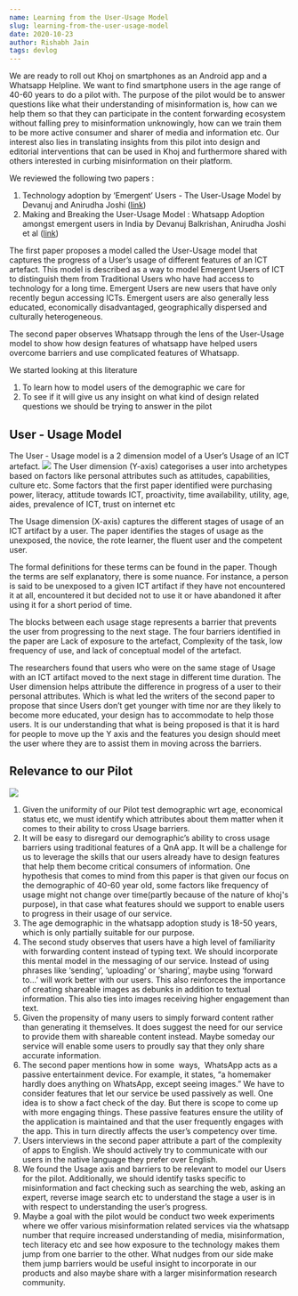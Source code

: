 ```yaml
---
name: Learning from the User-Usage Model
slug: learning-from-the-user-usage-model
date: 2020-10-23
author: Rishabh Jain
tags: devlog
---
```


We are ready to roll out Khoj on smartphones as an Android app and a Whatsapp Helpline. We want to find smartphone users in the age range of 40-60 years to do a pilot with. The purpose of the pilot would be to answer questions like what their understanding of misinformation is, how can we help them so that they can participate in the content forwarding ecosystem without falling prey to misinformation unknowingly, how can we train them to be more active consumer and sharer of media and information etc. Our interest also lies in translating insights from this pilot into design and editorial interventions that can be used in Khoj and furthermore shared with others interested in curbing misinformation on their platform.

We reviewed the following two papers :

1. Technology adoption by ‘Emergent’ Users - The User-Usage Model by Devanuj and Anirudha Joshi ([link]( https://dl.acm.org/doi/abs/10.1145/2525194.2525209))
2. Making and Breaking the User-Usage Model : Whatsapp Adoption amongst emergent users in India by Devanuj Balkrishan, Anirudha Joshi et al ([link](https://dl.acm.org/doi/abs/10.1145/3014362.3014367))

The first paper proposes a model called the User-Usage model that captures the progress of a User’s usage of different features of an ICT artefact. This model is described as a way to model Emergent Users of ICT to distinguish them from Traditional Users who have had access to technology for a long time. Emergent Users are new users that have only recently begun accessing ICTs. Emergent users are also generally less educated, economically disadvantaged, geographically dispersed and culturally heterogeneous.

The second paper observes Whatsapp through the lens of the User-Usage model to show how design features of whatsapp have helped users overcome barriers and use complicated features of Whatsapp.

We started looking at this literature

1. To learn how to model users of the demographic we care for
2. To see if it will give us any insight on what kind of design related questions we should be trying to answer in the pilot

## User - Usage Model

The User - Usage model is a 2 dimension model of a User’s Usage of an ICT artefact.
![](../images/Screen-Shot-2020-10-23-at-3.12.37-PM.png)
The User dimension (Y-axis) categorises a user into archetypes based on factors like personal attributes such as attitudes, capabilities, culture etc. Some factors that the first paper identified were purchasing power, literacy, attitude towards ICT, proactivity, time availability, utility, age, aides, prevalence of ICT, trust on internet etc

The Usage dimension (X-axis) captures the different stages of usage of an ICT artifact by a user. The paper identifies the stages of usage as the unexposed, the novice, the rote learner, the fluent user and the competent user.

The formal definitions for these terms can be found in the paper. Though the terms are self explanatory, there is some nuance. For instance, a person is said to be unexposed to a given ICT artifact if they have not encountered it at all, encountered it but decided not to use it or have abandoned it after using it for a short period of time.

The blocks between each usage stage represents a barrier that prevents the user from progressing to the next stage. The four barriers identified in the paper are Lack of exposure to the artefact, Complexity of the task, low frequency of use, and lack of conceptual model of the artefact.

The researchers found that users who were on the same stage of Usage with an ICT artifact moved to the next stage in different time duration. The User dimension helps attribute the difference in progress of a user to their personal attributes. Which is what led the writers of the second paper to propose that since Users don’t get younger with time nor are they likely to become more educated, your design has to accommodate to help those users. It is our understanding that what is being proposed is that it is hard for people to move up the Y axis and the features you design should meet the user where they are to assist them in moving across the barriers.

## Relevance to our Pilot
![](../images/user-usage-diagram.png)
1. Given the uniformity of our Pilot test demographic wrt age, economical status etc, we must identify which attributes about them matter when it comes to their ability to cross Usage barriers.
2. It will be easy to disregard our demographic’s ability to cross usage barriers using traditional features of a QnA app. It will be a challenge for us to leverage the skills that our users already have to design features that help them become critical consumers of information. One hypothesis that comes to mind from this paper is that given our focus on the demographic of 40-60 year old, some factors like frequency of usage might not change over time(partly because of the nature of khoj's purpose), in that case what features should we support to enable users to progress in their usage of our service.
3. The age demographic in the whatsapp adoption study is 18-50 years, which is only partially suitable for our purpose.
4. The second study observes that users have a high level of familiarity with forwarding content instead of typing text. We should incorporate this mental model in the messaging of our service. Instead of using phrases like ‘sending’, ‘uploading’ or ‘sharing’, maybe using ‘forward to...’ will work better with our users. This also reinforces the importance of creating shareable images as debunks in addition to textual information. This also ties into images receiving higher engagement than text.
5. Given the propensity of many users to simply forward content rather than generating it themselves. It does suggest the need for our service to provide them with shareable content instead. Maybe someday our service will enable some users to proudly say that they only share accurate information.
6. The second paper mentions how in some  ways,  WhatsApp acts as a passive entertainment device. For example, it states, “a homemaker hardly does anything on WhatsApp, except seeing images.” We have to consider features that let our service be used passively as well. One idea is to show a fact check of the day. But there is scope to come up with more engaging things. These passive features ensure the utility of the application is maintained and that the user frequently engages with the app. This in turn directly affects the user’s competency over time.
7. Users interviews in the second paper attribute a part of the complexity of apps to English. We should actively try to communicate with our users in the native language they prefer over English.
8. We found the Usage axis and barriers to be relevant to model our Users for the pilot. Additionally, we should identify tasks specific to misinformation and fact checking such as searching the web, asking an expert, reverse image search etc to understand the stage a user is in with respect to understanding the user’s progress.
9. Maybe a goal with the pilot would be conduct two week experiments where we offer various misinformation related services via the whatsapp number that require increased understanding of media, misinformation, tech literacy etc and see how exposure to the technology makes them jump from one barrier to the other. What nudges from our side make them jump barriers would be useful insight to incorporate in our products and also maybe share with a larger misinformation research community.
